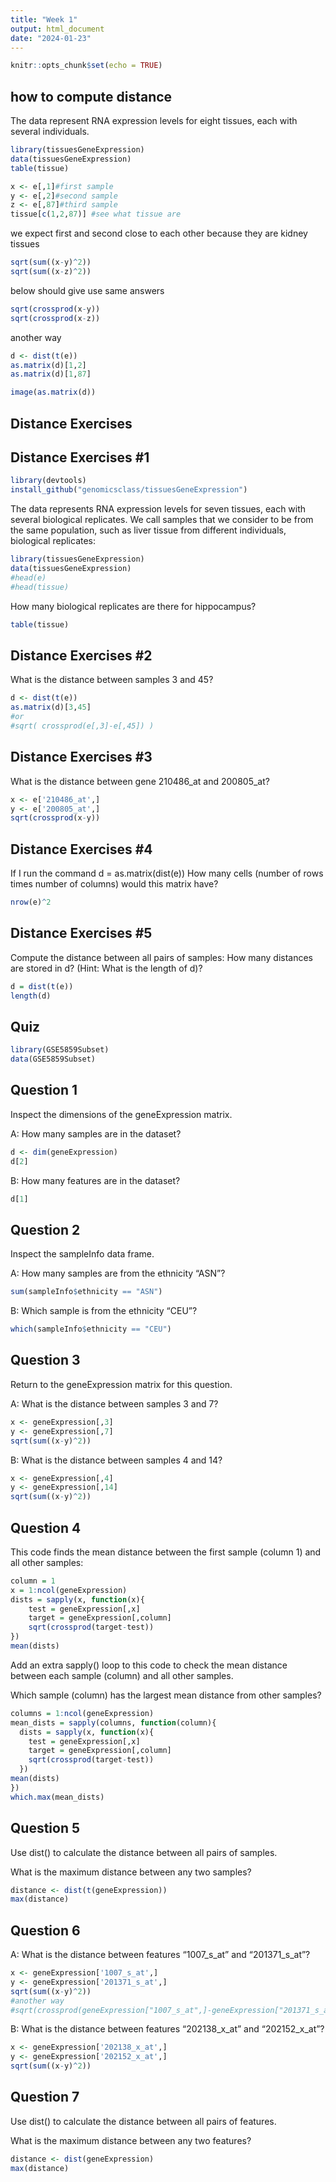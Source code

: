 ```yaml
---
title: "Week 1"
output: html_document
date: "2024-01-23"
---
```


```r
knitr::opts_chunk$set(echo = TRUE)
```

## how to compute distance 

The data represent RNA expression levels for eight tissues, each with several individuals.
```r
library(tissuesGeneExpression)
data(tissuesGeneExpression)
table(tissue)
```
```r
x <- e[,1]#first sample 
y <- e[,2]#second sample 
z <- e[,87]#third sample 
tissue[c(1,2,87)] #see what tissue are
```

we expect first and second close to each other because they are kidney tissues
```r
sqrt(sum((x-y)^2))
sqrt(sum((x-z)^2))
```

below should give use same answers
```r
sqrt(crossprod(x-y))
sqrt(crossprod(x-z))
```
another way
```r
d <- dist(t(e))
as.matrix(d)[1,2]
as.matrix(d)[1,87]
```

```r
image(as.matrix(d))
```
## Distance Exercises

## Distance Exercises #1

```r
library(devtools)
install_github("genomicsclass/tissuesGeneExpression")
```
The data represents RNA expression levels for seven tissues, each with several biological replicates. We call samples that we consider to be from the same population, such as liver tissue from different individuals, biological replicates:
```r
library(tissuesGeneExpression)
data(tissuesGeneExpression)
#head(e)
#head(tissue)
```

How many biological replicates are there for hippocampus?
```r
table(tissue)
```
## Distance Exercises #2

What is the distance between samples 3 and 45?
```r
d <- dist(t(e))
as.matrix(d)[3,45]
#or
#sqrt( crossprod(e[,3]-e[,45]) )
```

## Distance Exercises #3

What is the distance between gene 210486_at and 200805_at?
```r
x <- e['210486_at',] 
y <- e['200805_at',] 
sqrt(crossprod(x-y))
```

## Distance Exercises #4

If I run the command d = as.matrix(dist(e))
How many cells (number of rows times number of columns) would this matrix have?
```r
nrow(e)^2
```

## Distance Exercises #5

Compute the distance between all pairs of samples:
How many distances are stored in d? (Hint: What is the length of d)?
```r
d = dist(t(e))
length(d)
```

## Quiz

```r
library(GSE5859Subset)
data(GSE5859Subset)
```

## Question 1
Inspect the dimensions of the geneExpression matrix.

A: How many samples are in the dataset?
```r
d <- dim(geneExpression)
d[2]
```
B: How many features are in the dataset?
```r
d[1]
```

## Question 2

Inspect the sampleInfo data frame.

A: How many samples are from the ethnicity "ASN"?
```r
sum(sampleInfo$ethnicity == "ASN")
```
B: Which sample is from the ethnicity "CEU"?
```r
which(sampleInfo$ethnicity == "CEU")
```
## Question 3

Return to the geneExpression matrix for this question.

A: What is the distance between samples 3 and 7?
```r
x <- geneExpression[,3]
y <- geneExpression[,7]
sqrt(sum((x-y)^2))
```

B: What is the distance between samples 4 and 14?
```r
x <- geneExpression[,4]
y <- geneExpression[,14]
sqrt(sum((x-y)^2))
```

## Question 4

This code finds the mean distance between the first sample (column 1) and all other samples:
```r
column = 1
x = 1:ncol(geneExpression)
dists = sapply(x, function(x){
    test = geneExpression[,x]
    target = geneExpression[,column]
    sqrt(crossprod(target-test))
})
mean(dists)
```

Add an extra sapply() loop to this code to check the mean distance between each sample (column) and all other samples.

Which sample (column) has the largest mean distance from other samples?
```r
columns = 1:ncol(geneExpression)
mean_dists = sapply(columns, function(column){
  dists = sapply(x, function(x){
    test = geneExpression[,x]
    target = geneExpression[,column]
    sqrt(crossprod(target-test))
  })
mean(dists)
})
which.max(mean_dists)
```

## Question 5

Use dist() to calculate the distance between all pairs of samples.

What is the maximum distance between any two samples?
```r
distance <- dist(t(geneExpression))
max(distance)
```

## Question 6
A: What is the distance between features "1007_s_at" and "201371_s_at"?
```r
x <- geneExpression['1007_s_at',]
y <- geneExpression['201371_s_at',]
sqrt(sum((x-y)^2))
#another way
#sqrt(crossprod(geneExpression["1007_s_at",]-geneExpression["201371_s_at",]))

```
B: What is the distance between features "202138_x_at" and "202152_x_at"?
```r
x <- geneExpression['202138_x_at',]
y <- geneExpression['202152_x_at',]
sqrt(sum((x-y)^2))
```

## Question 7
Use dist() to calculate the distance between all pairs of features.

What is the maximum distance between any two features?
```r
distance <- dist(geneExpression)
max(distance)
```

```r

```

```r

```

```r

```
